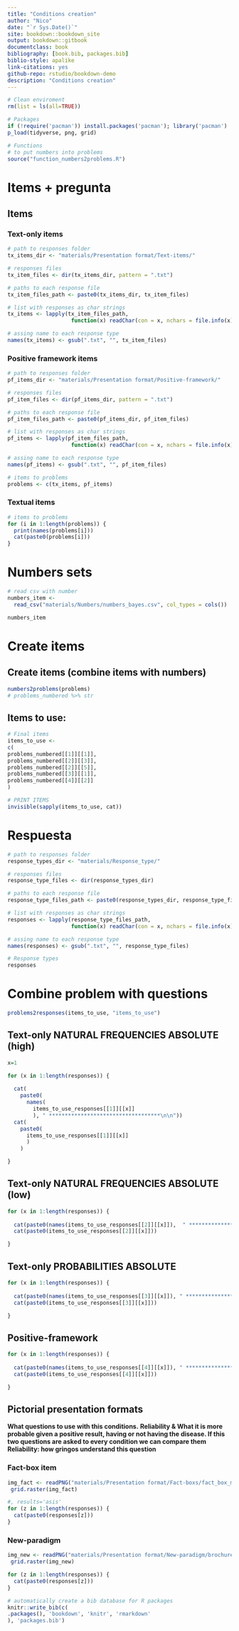 ```yaml
--- 
title: "Conditions creation"
author: "Nico"
date: "`r Sys.Date()`"
site: bookdown::bookdown_site
output: bookdown::gitbook
documentclass: book
bibliography: [book.bib, packages.bib]
biblio-style: apalike
link-citations: yes
github-repo: rstudio/bookdown-demo
description: "Conditions creation"
---
```


```r
# Clean enviroment
rm(list = ls(all=TRUE))
```

```r
# Packages
if (!require('pacman')) install.packages('pacman'); library('pacman')
p_load(tidyverse, png, grid)
```

```r
# Functions
# to put numbers into problems
source("function_numbers2problems.R")

```

# Items + pregunta

## Items

### Text-only items
```r
# path to responses folder
tx_items_dir <- "materials/Presentation format/Text-items/"

# responses files
tx_item_files <- dir(tx_items_dir, pattern = ".txt")

# paths to each response file
tx_item_files_path <- paste0(tx_items_dir, tx_item_files)

# list with responses as char strings
tx_items <- lapply(tx_item_files_path, 
                    function(x) readChar(con = x, nchars = file.info(x)$size))

# assing name to each response type
names(tx_items) <- gsub(".txt", "", tx_item_files)


```

### Positive framework items

```r
# path to responses folder
pf_items_dir <- "materials/Presentation format/Positive-framework/"

# responses files
pf_item_files <- dir(pf_items_dir, pattern = ".txt")

# paths to each response file
pf_item_files_path <- paste0(pf_items_dir, pf_item_files)

# list with responses as char strings
pf_items <- lapply(pf_item_files_path, 
                    function(x) readChar(con = x, nchars = file.info(x)$size))

# assing name to each response type
names(pf_items) <- gsub(".txt", "", pf_item_files)

# items to problems
problems <- c(tx_items, pf_items)

```


### Textual items

```r
# items to problems
for (i in 1:length(problems)) {
  print(names(problems[i]))
  cat(paste0(problems[i]))
}

```

# Numbers sets
```r
# read csv with number
numbers_item <-
  read_csv("materials/Numbers/numbers_bayes.csv", col_types = cols())

```


```r
numbers_item
```


# Create items

## Create items (combine items with numbers)
```r
numbers2problems(problems)
# problems_numbered %>% str

```

## Items to use: 

```r

# Final items
items_to_use <-
c(
problems_numbered[[1]][[1]],
problems_numbered[[2]][[3]],
problems_numbered[[2]][[5]],
problems_numbered[[3]][[1]],
problems_numbered[[4]][[2]]
)
```

```r
# PRINT ITEMS
invisible(sapply(items_to_use, cat))
```

# Respuesta
```r

# path to responses folder
response_types_dir <- "materials/Response_type/"

# responses files
response_type_files <- dir(response_types_dir)

# paths to each response file
response_type_files_path <- paste0(response_types_dir, response_type_files)

# list with responses as char strings
responses <- lapply(response_type_files_path, 
                    function(x) readChar(con = x, nchars = file.info(x)$size))

# assing name to each response type
names(responses) <- gsub(".txt", "", response_type_files)

# Response types
responses

```

# Combine problem with questions
```r
problems2responses(items_to_use, "items_to_use")
```


## Text-only NATURAL FREQUENCIES ABSOLUTE (high)

```r
x=1

for (x in 1:length(responses)) {
  
  cat(
    paste0(
      names(
        items_to_use_responses[[1]][[x]]
        ), " ***********************************\n\n"))
  cat(
    paste0(
      items_to_use_responses[[1]][[x]]
      )
    )

}

```

## Text-only NATURAL FREQUENCIES ABSOLUTE (low)

```r

for (x in 1:length(responses)) {
  
  cat(paste0(names(items_to_use_responses[[2]][[x]]),  " ***********************************\n\n"))
  cat(paste0(items_to_use_responses[[2]][[x]]))

}

```

## Text-only PROBABILITIES ABSOLUTE

```r

for (x in 1:length(responses)) {
  
  cat(paste0(names(items_to_use_responses[[3]][[x]]), " ***********************************\n\n"))
  cat(paste0(items_to_use_responses[[3]][[x]]))

}

```

## Positive-framework

```r

for (x in 1:length(responses)) {
  
  cat(paste0(names(items_to_use_responses[[4]][[x]]), " ***********************************\n\n"))
  cat(paste0(items_to_use_responses[[4]][[x]]))

}

```

## Pictorial presentation formats

**What questions to use with this conditions.**
**Reliability & What it is more probable given a positive result, having or not having the disease. If this two questions are asked to every condition we can compare them**
**Reliability: how gringos understand this question**

### Fact-box item

```r
img_fact <- readPNG("materials/Presentation format/Fact-boxs/fact_box_mammography_en_03-2014.png")
 grid.raster(img_fact)

```

```r
#, results='asis'
for (z in 1:length(responses)) {
  cat(paste0(responses[z]))
}
```


### New-paradigm

```r
img_new <- readPNG("materials/Presentation format/New-paradigm/brochure_new_young.png")
 grid.raster(img_new)

```

```r
for (z in 1:length(responses)) {
  cat(paste0(responses[z]))
}
```




```r
# automatically create a bib database for R packages
knitr::write_bib(c(
.packages(), 'bookdown', 'knitr', 'rmarkdown'
), 'packages.bib')
```